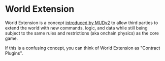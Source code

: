 # World Extension

World Extension is a concept [introduced by MUDv2](https://mud.dev/guides/extending-a-world) to allow third parties
to extend the world with new commands, logic, and data while still
being subject to the same rules and restrictions (aka onchain physics) 
as the core game.

If this is a confusing concept, you can think of World Extension 
as "Contract Plugins". 
